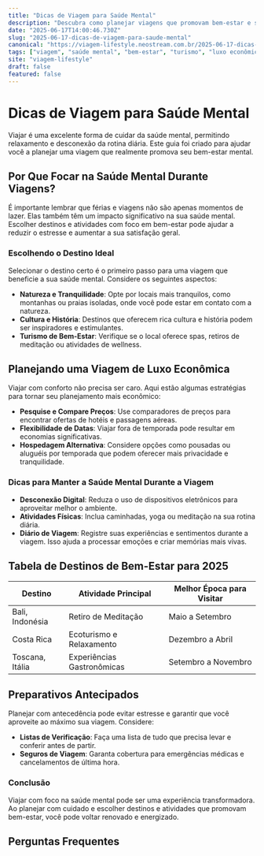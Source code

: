 ```yaml
---
title: "Dicas de Viagem para Saúde Mental"
description: "Descubra como planejar viagens que promovam bem-estar e saúde mental."
date: "2025-06-17T14:00:46.730Z"
slug: "2025-06-17-dicas-de-viagem-para-saude-mental"
canonical: "https://viagem-lifestyle.neostream.com.br/2025-06-17-dicas-de-viagem-para-saude-mental"
tags: ["viagem", "saúde mental", "bem-estar", "turismo", "luxo econômico"]
site: "viagem-lifestyle"
draft: false
featured: false
---
```


# Dicas de Viagem para Saúde Mental

Viajar é uma excelente forma de cuidar da saúde mental, permitindo relaxamento e desconexão da rotina diária. Este guia foi criado para ajudar você a planejar uma viagem que realmente promova seu bem-estar mental.

## Por Que Focar na Saúde Mental Durante Viagens?

É importante lembrar que férias e viagens não são apenas momentos de lazer. Elas também têm um impacto significativo na sua saúde mental. Escolher destinos e atividades com foco em bem-estar pode ajudar a reduzir o estresse e aumentar a sua satisfação geral.

### Escolhendo o Destino Ideal

Selecionar o destino certo é o primeiro passo para uma viagem que beneficie a sua saúde mental. Considere os seguintes aspectos:

- **Natureza e Tranquilidade**: Opte por locais mais tranquilos, como montanhas ou praias isoladas, onde você pode estar em contato com a natureza.
- **Cultura e História**: Destinos que oferecem rica cultura e história podem ser inspiradores e estimulantes.
- **Turismo de Bem-Estar**: Verifique se o local oferece spas, retiros de meditação ou atividades de wellness.

## Planejando uma Viagem de Luxo Econômica

Viajar com conforto não precisa ser caro. Aqui estão algumas estratégias para tornar seu planejamento mais econômico:

- **Pesquise e Compare Preços**: Use comparadores de preços para encontrar ofertas de hotéis e passagens aéreas.
- **Flexibilidade de Datas**: Viajar fora de temporada pode resultar em economias significativas.
- **Hospedagem Alternativa**: Considere opções como pousadas ou aluguéis por temporada que podem oferecer mais privacidade e tranquilidade.

### Dicas para Manter a Saúde Mental Durante a Viagem

- **Desconexão Digital**: Reduza o uso de dispositivos eletrônicos para aproveitar melhor o ambiente.
- **Atividades Físicas**: Inclua caminhadas, yoga ou meditação na sua rotina diária.
- **Diário de Viagem**: Registre suas experiências e sentimentos durante a viagem. Isso ajuda a processar emoções e criar memórias mais vivas.

## Tabela de Destinos de Bem-Estar para 2025

| Destino           | Atividade Principal       | Melhor Época para Visitar |
|-------------------|---------------------------|---------------------------|
| Bali, Indonésia   | Retiro de Meditação       | Maio a Setembro           |
| Costa Rica        | Ecoturismo e Relaxamento  | Dezembro a Abril          |
| Toscana, Itália   | Experiências Gastronômicas| Setembro a Novembro       |

## Preparativos Antecipados

Planejar com antecedência pode evitar estresse e garantir que você aproveite ao máximo sua viagem. Considere:

- **Listas de Verificação**: Faça uma lista de tudo que precisa levar e conferir antes de partir.
- **Seguros de Viagem**: Garanta cobertura para emergências médicas e cancelamentos de última hora.

### Conclusão

Viajar com foco na saúde mental pode ser uma experiência transformadora. Ao planejar com cuidado e escolher destinos e atividades que promovam bem-estar, você pode voltar renovado e energizado.

## Perguntas Frequentes